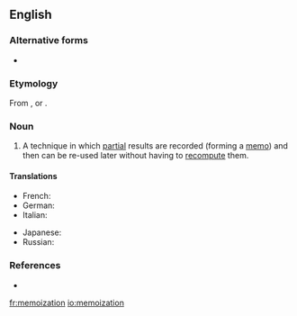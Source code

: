 ==English==

===Alternative forms===
* {{l|en|memoisation}}

===Etymology===
From {{suffix|memoize|ation|lang=en}}, or {{suffix|memo|ization|lang=en}}.

===Noun===
{{en-noun|-}}

# {{lb|en|computer science}} A technique in which [[partial]] results are recorded (forming a [[memo]]) and then can be re-used later without having to [[recompute]] them.

====Translations====
{{trans-top}}
* French: {{t+|fr|mémoization|f}}
* German: {{t|de|Memoisation|f}}
* Italian: {{t|it|memoizzazione|f}}
{{trans-mid}}
* Japanese: {{t|ja|メモ化|tr=memoka|sc=Jpan}}
* Russian: {{t|ru|мемоизация|f}}
{{trans-bottom}}

===References===
* {{pedia}}

[[fr:memoization]]
[[io:memoization]]